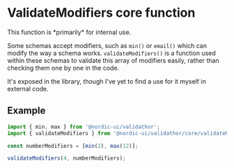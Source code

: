 
# ValidateModifiers core function

<Callout type="info" emoji="ℹ️">
  This function is *primarily* for internal use.
</Callout>

Some schemas accept modifiers, such as `min()` or `email()` which can modify the way a schema works.
`validateModifiers()` is a function used within these schemas to validate this array of modifiers easily, rather than checking them one by one in the code.

It's exposed in the library, though I've yet to find a use for it myself in external code.

## Example

```ts showLineNumbers
import { min, max } from '@nordic-ui/validathor';
import { validateModifiers } from '@nordic-ui/validathor/core/validateModifiers';

const numberModifiers = [min(2), max(12)];

validateModifiers(4, numberModifiers);
```